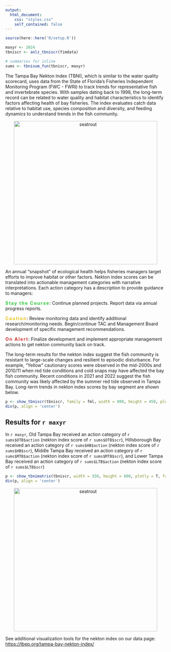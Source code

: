```yaml
---
output:
  html_document:
    css: "styles.css"
    self_contained: false
---
```


```r
source(here::here('R/setup.R'))

maxyr <- 2024
tbniscr <- anlz_tbniscr(fimdata)

# summaries for inline
sums <- tbnisum_fun(tbniscr, maxyr)
```

The Tampa Bay Nekton Index (TBNI), which is similar to the water quality scorecard, uses data from the State of Florida’s Fisheries Independent Monitoring Program (FWC - FWRI) to track trends for representative fish and invertebrate species. With samples dating back to 1998, the long-term record can be related to water quality and habitat characteristics to identify factors affecting health of bay fisheries. The index evaluates catch data relative to habitat use, species composition and diversity, and feeding dynamics to understand trends in the fish community.

<center><img alt="seatrout" src="img/seatrout.jpg" width="450"/></center>
<p></p>

An annual "snapshot" of ecological health helps fisheries managers target efforts to improve habitat or other factors. Nekton index scores can be translated into actionable management categories with narrative interpretations. Each action category has a description to provide guidance to managers:

<span style="color:#2DC938; letter-spacing: 2px">__Stay the Course__</span>: Continue planned projects. Report data via annual progress reports. 

<span style="color:#E9C318; letter-spacing: 2px">__Caution__</span>: Review monitoring data and identify additional research/monitoring needs. Begin/continue TAC and Management Board development of specific management recommendations.

<span style="color:#CC3231; letter-spacing: 2px">__On Alert__</span>: Finalize development and implement appropriate management actions to get nekton community back on track.
  
The long-term results for the nekton index suggest the fish community is resistant to large-scale changes and resilient to episodic disturbance. For example, "Yellow" cautionary scores were observed in the mid-2000s and 2010/11 when red tide conditions and cold snaps may have affected the bay fish community. Recent conditions in 2021 and 2022 suggest the fish community was likely affected by the summer red tide observed in Tampa Bay.  Long-term trends in nekton index scores by bay segment are shown below.

```r
p <- show_tbniscr(tbniscr, family = fml, width = 800, height = 450, plotly = T)
div(p, align = 'center')
```

## Results for `r maxyr`

In `r maxyr`, Old Tampa Bay received an action category of `r sums$OTB$action` (nekton index score of `r sums$OTB$scr`), Hillsborough Bay received an action category of `r sums$HB$action` (nekton index score of `r sums$HB$scr`), Middle Tampa Bay received an action category of `r sums$MTB$action` (nekton index score of `r sums$MTB$scr`), and Lower Tampa Bay received an action category of `r sums$LTB$action` (nekton index score of `r sums$LTB$scr`)

```r
p <- show_tbnimatrix(tbniscr, width = 350, height = 600, plotly = T, family = fml)
div(p, align = 'center')
```

<center><img alt="seatrout" src="img/Nekton_Action.png" width="450"/></center>

See additional visualization tools for the nekton index on our data page: [https://tbep.org/tampa-bay-nekton-index/](https://tbep.org/tampa-bay-nekton-index/){target="_parent"}

<script type="text/javascript" src="js/iframeResizer.contentWindow.min.js"></script>
